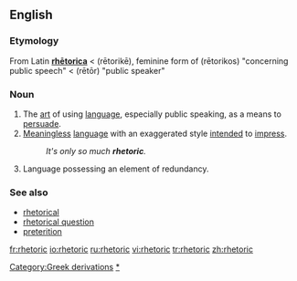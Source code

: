 ==English==

===Etymology===
From Latin '''[[rhetorica|rhētorica]]''' < {{AGr.}} '''{{polytonic|[[ῥητορική]]}}''' (rētorikē), feminine form of '''{{polytonic|[[ῥητορικός]]}}''' (rētorikos) "concerning public speech" < '''{{polytonic|[[ῥήτωρ]]}}''' (rētōr) "public speaker"

===Noun===
{{en-noun|-}}

# The [[art]] of using [[language]], especially public speaking, as a means to [[persuade]].
# [[meaningless|Meaningless]] [[language]] with an exaggerated style [[intend]]ed to [[impress]].
#:''It's only so much '''rhetoric'''.''
#{{rfv-sense}} Language possessing an element of redundancy.

===See also===
*[[rhetorical]]
*[[rhetorical question]]
*[[preterition]] <!--  you don't speak of something but you evoke it under a negative way -->
{{pedialite}}

[[Category:Greek derivations]]
[[Category:Rhetoric|*]]

[[fr:rhetoric]]
[[io:rhetoric]]
[[ru:rhetoric]]
[[vi:rhetoric]]
[[tr:rhetoric]]
[[zh:rhetoric]]